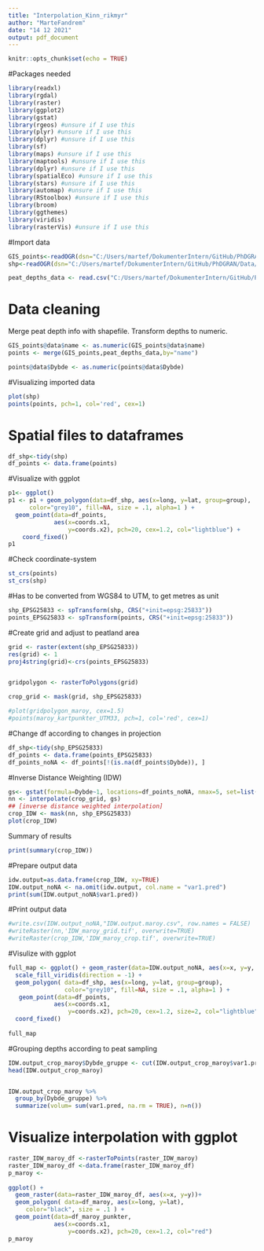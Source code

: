 ```yaml
---
title: "Interpolation_Kinn_rikmyr"
author: "MarteFandrem"
date: "14 12 2021"
output: pdf_document
---
```


```r
knitr::opts_chunk$set(echo = TRUE)
```


#Packages needed
```r
library(readxl)
library(rgdal) 
library(raster)
library(ggplot2)
library(gstat)
library(rgeos) #unsure if I use this
library(plyr) #unsure if I use this
library(dplyr) #unsure if I use this
library(sf)
library(maps) #unsure if I use this
library(maptools) #unsure if I use this
library(dplyr) #unsure if I use this
library(spatialEco) #unsure if I use this
library(stars) #unsure if I use this
library(automap) #unsure if I use this
library(RStoolbox) #unsure if I use this
library(broom)
library(ggthemes)
library(viridis)
library(rasterVis) #unsure if I use this

```

#Import data
```r
GIS_points<-readOGR(dsn="C:/Users/martef/DokumenterIntern/GitHub/PhDGRAN/Data/Kinn", layer="rikmyr_punkter")
shp<-readOGR(dsn="C:/Users/martef/DokumenterIntern/GitHub/PhDGRAN/Data/Kinn", layer="rikmyr_avgrensing")

peat_depths_data <- read.csv("C:/Users/martef/DokumenterIntern/GitHub/PhDGRAN/Data/Kinn/data_rikmyr_torvdybder.csv", sep=";")

```

# Data cleaning
Merge peat depth info with shapefile.
Transform depths to numeric.
```r

GIS_points@data$name <- as.numeric(GIS_points@data$name)
points <- merge(GIS_points,peat_depths_data,by="name")

points@data$Dybde <- as.numeric(points@data$Dybde) 

```

#Visualizing imported data

```r
plot(shp)
points(points, pch=1, col='red', cex=1)
```

# Spatial files to dataframes
```r

df_shp<-tidy(shp)
df_points <- data.frame(points)

```

#Visualize with ggplot
```r
p1<- ggplot()
p1 <- p1 + geom_polygon(data=df_shp, aes(x=long, y=lat, group=group),
      color="grey10", fill=NA, size = .1, alpha=1 ) +
  geom_point(data=df_points,
             aes(x=coords.x1,
                 y=coords.x2), pch=20, cex=1.2, col="lightblue") +
    coord_fixed()
p1

```

#Check coordinate-system

```r
st_crs(points) 
st_crs(shp)
```

#Has to be converted from WGS84 to UTM, to get metres as unit

```r
shp_EPSG25833 <- spTransform(shp, CRS("+init=epsg:25833")) 
points_EPSG25833 <- spTransform(points, CRS("+init=epsg:25833")) 

```

#Create grid and adjust to peatland area

```r
grid <- raster(extent(shp_EPSG25833))
res(grid) <- 1
proj4string(grid)<-crs(points_EPSG25833)


gridpolygon <- rasterToPolygons(grid)

crop_grid <- mask(grid, shp_EPSG25833)

#plot(gridpolygon_maroy, cex=1.5)
#points(maroy_kartpunkter_UTM33, pch=1, col='red', cex=1)


```

#Change df according to changes in projection
```r
df_shp<-tidy(shp_EPSG25833)
df_points <- data.frame(points_EPSG25833)
df_points_noNA <- df_points[!(is.na(df_points$Dybde)), ]

```
#Inverse Distance Weighting (IDW)

```r
gs<- gstat(formula=Dybde~1, locations=df_points_noNA, nmax=5, set=list(idp = 0))
nn <- interpolate(crop_grid, gs)
## [inverse distance weighted interpolation]
crop_IDW <- mask(nn, shp_EPSG25833)
plot(crop_IDW)

```
Summary of results

```r

print(summary(crop_IDW))


```
#Prepare output data
```r
idw.output=as.data.frame(crop_IDW, xy=TRUE)
IDW.output_noNA <- na.omit(idw.output, col.name = "var1.pred") 
print(sum(IDW.output_noNA$var1.pred))

```

#Print output data

```r
#write.csv(IDW.output_noNA,"IDW.output.maroy.csv", row.names = FALSE)
#writeRaster(nn,'IDW_maroy_grid.tif', overwrite=TRUE)
#writeRaster(crop_IDW,'IDW_maroy_crop.tif', overwrite=TRUE)

```

#Visulize with ggplot

```r

full_map <- ggplot() + geom_raster(data=IDW.output_noNA, aes(x=x, y=y, fill=var1.pred), alpha=0.8)+
  scale_fill_viridis(direction = -1) +
  geom_polygon( data=df_shp, aes(x=long, y=lat, group=group),
                color="grey10", fill=NA, size = .1, alpha=1 ) +
   geom_point(data=df_points,
             aes(x=coords.x1,
                 y=coords.x2), pch=20, cex=1.2, size=2, col="lightblue") +
  coord_fixed()
  
full_map
```


#Grouping depths according to peat sampling

```r
IDW.output_crop_maroy$Dybde_gruppe <- cut(IDW.output_crop_maroy$var1.pred,c(0,10,60,110,Inf))
head(IDW.output_crop_maroy)


IDW.output_crop_maroy %>%
  group_by(Dybde_gruppe) %>%
  summarize(volum= sum(var1.pred, na.rm = TRUE), n=n())
```
# Visualize interpolation with ggplot

```r

raster_IDW_maroy_df <-rasterToPoints(raster_IDW_maroy)
raster_IDW_maroy_df <-data.frame(raster_IDW_maroy_df)
p_maroy <- 
  
ggplot() + 
  geom_raster(data=raster_IDW_maroy_df, aes(x=x, y=y))+ 
  geom_polygon( data=df_maroy, aes(x=long, y=lat),
     color="black", size = .1 ) +
  geom_point(data=df_maroy_punkter,
             aes(x=coords.x1,
                 y=coords.x2), pch=20, cex=1.2, col="red")
p_maroy
```